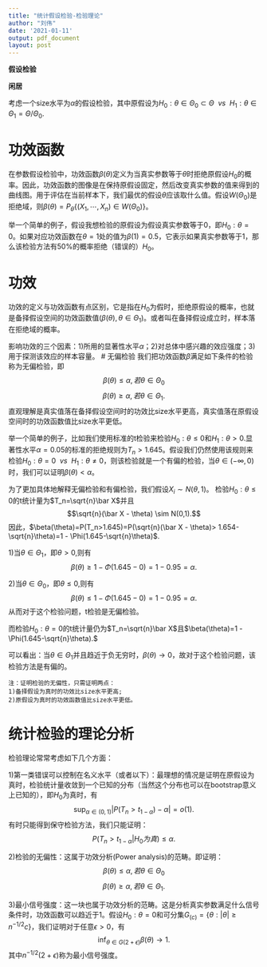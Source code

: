 ```yaml
---
title: "统计假设检验-检验理论"
author: "刘伟"
date: '2021-01-11'
output: pdf_document
layout: post
---
```

  **假设检验**
  
  **闲居**
  
考虑一个size水平为$\alpha$的假设检验，其中原假设为$H_0:\theta \in \Theta_0 \subset \Theta~~vs~~ H_1:\theta \in \Theta_1=\Theta/\Theta_0$.


# 功效函数
在参数假设检验中，功效函数$\beta(\theta)$定义为当真实参数等于$\theta$时拒绝原假设$H_0$的概率。因此，功效函数的图像是在保持原假设固定，然后改变真实参数的值来得到的曲线图。用于评估在当前样本下，我们最优的假设$\theta$应该取什么值。假设$W(\Theta_0)$是拒绝域，则$\beta(\theta)=P_{\theta}\{(X_1,\cdots, X_n) \in W(\Theta_0)\}$。

举一个简单的例子，假设我想检验的原假设为假设真实参数等于0，即$H_0:\theta=0$。如果对应功效函数在$\theta=1$处的值为$\beta(1)=0.5$，它表示如果真实参数等于1，那么该检验方法有50%的概率拒绝（错误的）$H_0$。

# 功效
功效的定义与功效函数有点区别，它是指在$H_0$为假时，拒绝原假设的概率，也就是备择假设空间的功效函数值($\beta(\theta), \theta \in \Theta_1$)。或者叫在备择假设成立时，样本落在拒绝域的概率。

影响功效的三个因素：1)所用的显著性水平$\alpha$；2)对总体中感兴趣的效应强度；3)用于探测该效应的样本容量。
# 无偏检验
我们把功效函数$\beta$满足如下条件的检验称为无偏检验，即
$$\beta(\theta) \leq \alpha, 若\theta \in \Theta_0$$
$$\beta(\theta) \geq \alpha, 若\theta \in \Theta_1.$$
直观理解是真实值落在备择假设空间时的功效比size水平更高，真实值落在原假设空间时的功效函数值比size水平更低。

举一个简单的例子，比如我们使用标准的t检验来检验$H_0:\theta \leq 0$和$H_1:\theta >0$.显著性水平$\alpha=0.05$的标准的拒绝规则为$T_n>1.645$。假设我们仍然使用该规则来检验$H_0:\theta=0~~vs~~H_1:\theta\neq0$，则该检验就是一个有偏的检验，当$\theta \in (-\infty,0)$时，我们可以证明$\beta(\theta)<\alpha$。

为了更加具体地解释无偏检验和有偏检验，我们假设$X_i \sim N(\theta,1)$。
检验$H_0:\theta\leq 0$的t统计量为$T_n=\sqrt{n}\bar X$并且
$$\sqrt{n}(\bar X - \theta) \sim N(0,1).$$
因此，$\beta(\theta)=P(T_n>1.645)=P(\sqrt{n}(\bar X - \theta)> 1.654-\sqrt{n}\theta)=1 - \Phi(1.645-\sqrt{n}\theta)$. 

1)当$\theta \in \Theta_1$，即$\theta >0$,则有
$$\beta(\theta)\geq 1- \Phi(1.645-0)=1-0.95=\alpha.$$

2)当$\theta \in \Theta_0$，即$\theta \leq 0$,则有
$$\beta(\theta)\leq 1- \Phi(1.645-0)=1-0.95=\alpha.$$
从而对于这个检验问题，t检验是无偏检验。 

而检验$H_0:\theta=0$的t统计量仍为$T_n=\sqrt{n}\bar X$且$\beta(\theta)=1 - \Phi(1.645-\sqrt{n}\theta).$

可以看出：当$\theta \in \Theta_1$并且趋近于负无穷时，$\beta(\theta)\rightarrow 0$，故对于这个检验问题，该检验方法是有偏的。
```Rmd
注：证明检验的无偏性，只需证明两点：
1)备择假设为真时的功效比size水平更高;
2)原假设为真时的功效函数值比size水平更低。
```

# 统计检验的理论分析
检验理论常常考虑如下几个方面：

1)第一类错误可以控制在名义水平（或者以下）：最理想的情况是证明在原假设为真时，检验统计量收敛到一个已知的分布（当然这个分布也可以在bootstrap意义上已知的），即$H_0$为真时，有
$$\sup_{\alpha \in (0,1)}|P(T_n > t_{1-\alpha}) - \alpha|=o(1).$$
有时只能得到保守检验方法，我们只能证明：
$$P(T_n > t_{1-\alpha}|H_0为真)\leq \alpha.$$

2)检验的无偏性：这属于功效分析(Power analysis)的范畴。即证明：
$$\beta(\theta) \leq \alpha, 若\theta \in \Theta_0$$
$$\beta(\theta) \geq \alpha, 若\theta \in \Theta_1.$$

3)最小信号强度：这一块也属于功效分析的范畴。这是分析真实参数满足什么信号条件时，功效函数可以趋近于1。假设$H_0:\theta=0$和可分集$G_(c)=\{\theta: |\theta|\geq n^{-1/2} c\}$，我们证明对于任意$\epsilon >0$，有
$$\inf_{\theta \in G(2+\epsilon)} \beta(\theta) \rightarrow 1.$$
其中$n^{-1/2}(2+\epsilon)$称为最小信号强度。